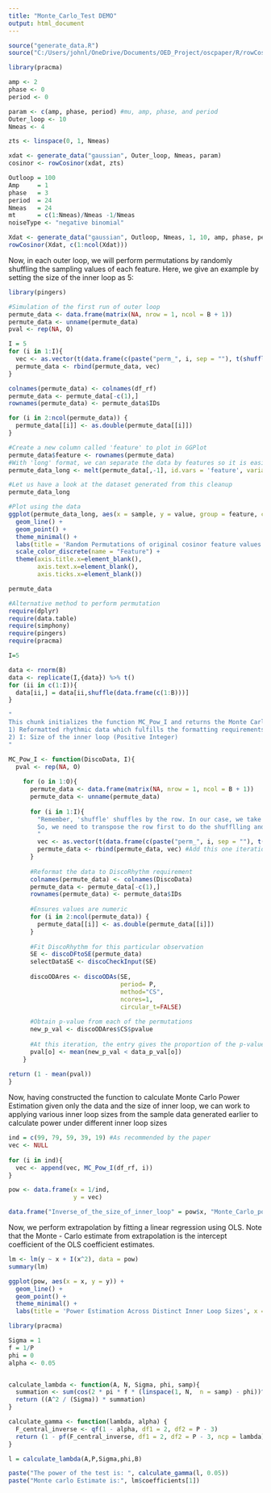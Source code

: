 ```yaml
---
title: "Monte_Carlo_Test DEMO"
output: html_document
---
```


```r
source("generate_data.R")
source("C:/Users/johnl/OneDrive/Documents/OED_Project/oscpaper/R/rowCosinor.R")
```

```r
library(pracma)

amp <- 2
phase <- 0
period <- 0

param <- c(amp, phase, period) #mu, amp, phase, and period
Outer_loop <- 10
Nmeas <- 4

zts <- linspace(0, 1, Nmeas)

xdat <- generate_data("gaussian", Outer_loop, Nmeas, param)
cosinor <- rowCosinor(xdat, zts)
```

```r
Outloop = 100
Amp     = 1
phase   = 3
period  = 24
Nmeas   = 24
mt      = c(1:Nmeas)/Nmeas -1/Nmeas
noiseType <- "negative binomial"

Xdat <- generate_data("gaussian", Outloop, Nmeas, 1, 10, amp, phase, period)
rowCosinor(Xdat, c(1:ncol(Xdat)))
```

Now, in each outer loop, we will perform permutations by randomly shuffling the sampling values of each feature. Here, we give an example by setting the size of the inner loop as 5: 

```r
library(pingers)

#Simulation of the first run of outer loop
permute_data <- data.frame(matrix(NA, nrow = 1, ncol = B + 1))
permute_data <- unname(permute_data)
pval <- rep(NA, O)

I = 5
for (i in 1:I){
  vec <- as.vector(t(data.frame(c(paste("perm_", i, sep = ""), t(shuffle(t(df_rf[1,1:B + 1])))))))
  permute_data <- rbind(permute_data, vec)
}

colnames(permute_data) <- colnames(df_rf)
permute_data <- permute_data[-c(1),]
rownames(permute_data) <- permute_data$IDs

for (i in 2:ncol(permute_data)) {
  permute_data[[i]] <- as.double(permute_data[[i]])
}

#Create a new column called 'feature' to plot in GGPlot
permute_data$feature <- rownames(permute_data)
#With 'long' format, we can separate the data by features so it is easier to see with GGPlot
permute_data_long <- melt(permute_data[,-1], id.vars = 'feature', variable.name = 'sample', value.name = 'value')

#Let us have a look at the dataset generated from this cleanup
permute_data_long

#Plot using the data
ggplot(permute_data_long, aes(x = sample, y = value, group = feature, color = feature)) +
  geom_line() + 
  geom_point() +
  theme_minimal() +
  labs(title = 'Random Permutations of original cosinor feature values', x = 'Sample Number (Time)', y = 'Value') +
  scale_color_discrete(name = "Feature") +
  theme(axis.title.x=element_blank(),
        axis.text.x=element_blank(),
        axis.ticks.x=element_blank())

permute_data
```

```r
#Alternative method to perform permutation
require(dplyr)
require(data.table)
require(simphony)
require(pingers)
require(pracma)

I=5

data <- rnorm(B)
data <- replicate(I,{data}) %>% t()
for (ii in c(1:I)){
  data[ii,] = data[ii,shuffle(data.frame(c(1:B)))]
}
```


```r
"
This chunk initializes the function MC_Pow_I and returns the Monte Carlo Power Estimation given:
1) Reformatted rhythmic data which fulfills the formatting requirements for DiscoRhythm (Denoted as DiscoData)
2) I: Size of the inner loop (Positive Integer)
"

MC_Pow_I <- function(DiscoData, I){
  pval <- rep(NA, O)
  
    for (o in 1:O){
      permute_data <- data.frame(matrix(NA, nrow = 1, ncol = B + 1))
      permute_data <- unname(permute_data)
      
      for (i in 1:I){
        "Remember, 'shuffle' shuffles by the row. In our case, we take one row at a time
        So, we need to transpose the row first to do the shufflling and transpose back to get the permuted value.
        "
        vec <- as.vector(t(data.frame(c(paste("perm_", i, sep = ""), t(shuffle(t(DiscoData[o, 1:B+1])))))))
        permute_data <- rbind(permute_data, vec) #Add this one iteration of permutation
      }
      
      #Reformat the data to DiscoRhythm requirement
      colnames(permute_data) <- colnames(DiscoData)
      permute_data <- permute_data[-c(1),]
      rownames(permute_data) <- permute_data$IDs
      
      #Ensures values are numeric
      for (i in 2:ncol(permute_data)) {
        permute_data[[i]] <- as.double(permute_data[[i]])
      }
      
      #Fit DiscoRhythm for this particular observation
      SE <- discoDFtoSE(permute_data)
      selectDataSE <- discoCheckInput(SE)
      
      discoODAres <- discoODAs(SE,
                               period= P,
                               method="CS",
                               ncores=1,
                               circular_t=FALSE)
      
      #Obtain p-value from each of the permutations
      new_p_val <- discoODAres$CS$pvalue
      
      #At this iteration, the entry gives the proportion of the p-value which is smaller than the current p-value
      pval[o] <- mean(new_p_val < data_p_val[o])
    }
  
return (1 - mean(pval))
}
```
Now, having constructed the function to calculate Monte Carlo Power Estimation given only the data and the size of inner loop, we can work to applying various inner loop sizes from the sample data generated earlier to calculate power under different inner loop sizes

```r
ind = c(99, 79, 59, 39, 19) #As recommended by the paper
vec <- NULL
  
for (i in ind){
  vec <- append(vec, MC_Pow_I(df_rf, i))
}

pow <- data.frame(x = 1/ind,
                  y = vec)
```

```r
data.frame("Inverse_of_the_size_of_inner_loop" = pow$x, "Monte_Carlo_power_estimate" = pow$y)
```
Now, we perform extrapolation by fitting a linear regression using OLS. Note that the Monte - Carlo estimate from extrapolation is the intercept coefficient of the OLS coefficient estimates.

```r
lm <- lm(y ~ x + I(x^2), data = pow)
summary(lm)

ggplot(pow, aes(x = x, y = y)) +
  geom_line() + 
  geom_point() +
  theme_minimal() +
  labs(title = 'Power Estimation Across Distinct Inner Loop Sizes', x = '1 / (Size of Inner Loop)', y = 'Power Estimate')
```

```r
library(pracma)

Sigma = 1
f = 1/P
phi = 0
alpha <- 0.05


calculate_lambda <- function(A, N, Sigma, phi, samp){
  summation <- sum(cos(2 * pi * f * (linspace(1, N,  n = samp) - phi))^2)
  return ((A^2 / (Sigma)) * summation)
}

calculate_gamma <- function(lambda, alpha) {
  F_central_inverse <- qf(1 - alpha, df1 = 2, df2 = P - 3)
  return (1 - pf(F_central_inverse, df1 = 2, df2 = P - 3, ncp = lambda))
}

l = calculate_lambda(A,P,Sigma,phi,B)

paste("The power of the test is: ", calculate_gamma(l, 0.05))
paste("Monte carlo Estimate is:", lm$coefficients[1])
```